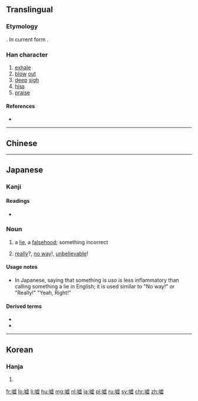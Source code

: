 {{also|噓}}
==Translingual==

===Etymology===
{{Han simp|噓|f=虛|t=虚}}. In current form {{Han compound|口|t1=mouth|虚}}.

===Han character===
{{Han char|rn=30|rad=口|as=11|sn=14|four=|canj=口卜心金 (RYPC)|ids=⿰[[口]][[虚]]}}

# [[exhale]]
# [[blow]] [[out]]
# [[deep]] [[sigh]]
# [[hiss]]
# [[praise]]

====References====
* {{Han ref|kx=0206.100|hdz=10675.120|uh=5618|ud=22040}}

----

==Chinese==
{{zh-see|噓}}

----

==Japanese==

===Kanji===
{{ja-kanji|grade=|rs=口11}}

====Readings====
* {{ja-readings|on=[[きょ]] (kyo)|kun=[[ふく]] (fuku), [[うそ]] (uso)}}

===Noun===
{{ja-noun|うそ}}

# a [[lie]], a [[falsehood]]; something incorrect
# {{context|slang|lang=ja|sort=うそ}} [[really]]?, [[no way]]!, [[unbelievable]]!

====Usage notes====
* In Japanese, saying that something is ''uso'' is less inflammatory than calling something a lie in English; it is used similar to "No way!" or "Really!" "Yeah, Right!"

====Derived terms====
* {{ja-r|嘘つき|うそつき|gloss=a liar}}
* {{ja-r|大嘘|おおうそ|gloss=a big lie}}

----

==Korean==

===Hanja===
{{ko-hanja|hangeul=허|rv=heo|mr=hŏ}}

# {{defn|lang=ko|sort=口11}}

[[fr:嘘]]
[[lo:嘘]]
[[li:嘘]]
[[hu:嘘]]
[[mg:嘘]]
[[nl:嘘]]
[[ja:嘘]]
[[pl:嘘]]
[[ru:嘘]]
[[sv:嘘]]
[[chr:嘘]]
[[zh:嘘]]